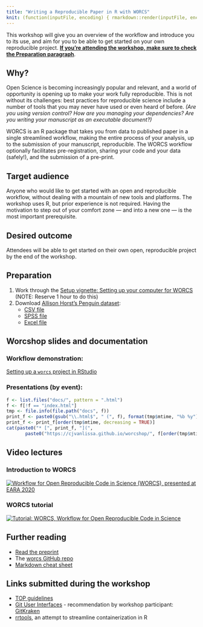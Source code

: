 ```yaml
---
title: "Writing a Reproducible Paper in R with WORCS"
knit: (function(inputFile, encoding) { rmarkdown::render(inputFile, encoding = encoding, output_file = file.path(dirname(inputFile), 'docs/index.html'), output_format = 'html_document'); rmarkdown::render(inputFile, encoding = encoding, output_file = file.path(dirname(inputFile), 'README.md'), output_format = 'github_document') })
---
```


This workshop <!--will be taught by [Caspar van Lissa](https://github.com/cjvanlissa), the author of the WORCS package, in collaboration with [RDM Support](https://www.uu.nl/en/research/research-data-management). We--> will give you an overview of the workflow and introduce you to its use, and aim for you to be able to get started on your own reproducible project. [**If you're attending the workshop, make sure to check the Preparation paragraph**](#preparation).

## Why?

Open Science is becoming increasingly popular and relevant, and a world of opportunity is opening up to make your work fully reproducible. This is not without its challenges: best practices for reproducible science include a number of tools that you may never have used or even heard of before. *(Are you using version control? How are you managing your dependencies? Are you writing your manuscript as an executable document?)*


WORCS is an R package that takes you from data to published paper in a single streamlined workflow, making the entire process of your analysis, up to the submission of your manuscript, reproducible. The WORCS workflow optionally facilitates pre-registration, sharing your code and your data (safely!), and the submission of a pre-print.

## Target audience

Anyone who would like to get started with an open and reproducible workflow, without dealing with a mountain of new tools and platforms. The workshop uses R, but prior experience is not required. Having the motivation to step out of your comfort zone — and into a new one — is the most important prerequisite.

## Desired outcome

Attendees will be able to get started on their own open, reproducible project by the end of the workshop.

## Preparation {#preparation}

1. Work through the [Setup vignette: Setting up your computer for WORCS](https://cjvanlissa.github.io/worcs/articles/setup.html) (NOTE: Reserve 1 hour to do this)
1. Download [Allison Horst's Penguin dataset](https://github.com/allisonhorst/palmerpenguins):
    * [CSV file](https://raw.githubusercontent.com/bvreede/worcshop/master/data/penguins.csv)
    * [SPSS file](https://raw.githubusercontent.com/bvreede/worcshop/master/data/penguins.sav)
    * [Excel file](https://raw.githubusercontent.com/bvreede/worcshop/master/data/penguins.xlsx)

## Worcshop slides and documentation

### Workflow demonstration:

[Setting up a `worcs` project in RStudio](https://cjvanlissa.github.io/worcs/articles/workflow.html)

### Presentations (by event):

```r
f <- list.files("docs/", pattern = ".html")
f <- f[!f == "index.html"]
tmp <- file.info(file.path("docs", f))
print_f <- paste0(gsub("\\.html$", " (", f), format(tmp$mtime, "%b %y"), ")")
print_f <- print_f[order(tmp$mtime, decreasing = TRUE)]
cat(paste0("* [", print_f, "](",
       paste0("https://cjvanlissa.github.io/worcshop/", f[order(tmp$mtime, decreasing = TRUE)]), ")", collapse = "\n"))
```

<!--[Introducing worcs](https://bvreede.github.io/worcshop/slides/overview_lecture.html)-->

## Video lectures

### Introduction to WORCS

[![Workflow for Open Reproducible Code in Science (WORCS), presented at EARA 2020](http://img.youtube.com/vi/ysOxHYUWdFY/0.jpg)](http://www.youtube.com/watch?v=ysOxHYUWdFY "Workflow for Open Reproducible Code in Science (WORCS), presented at EARA 2020")

<!-- <iframe width="560" height="315" src="https://www.youtube.com/embed/ysOxHYUWdFY" title="YouTube video player" frameborder="0" allow="accelerometer; autoplay; clipboard-write; encrypted-media; gyroscope; picture-in-picture" allowfullscreen></iframe> -->

### WORCS tutorial

<!-- <iframe width="560" height="315" src="https://www.youtube.com/embed/uzjpN_yFeUU" title="YouTube video player" frameborder="0" allow="accelerometer; autoplay; clipboard-write; encrypted-media; gyroscope; picture-in-picture" allowfullscreen></iframe> -->

[![Tutorial: WORCS, Workflow for Open Reproducible Code in Science](http://img.youtube.com/vi/uzjpN_yFeUU/0.jpg)](http://www.youtube.com/watch?v=uzjpN_yFeUU "Tutorial: WORCS, Workflow for Open Reproducible Code in Science")

## Further reading
- [Read the preprint](https://psyarxiv.com/k4wde/)
- The [worcs GitHub repo](https://github.com/cjvanlissa/worcs)
- [Markdown cheat sheet](https://www.markdownguide.org/cheat-sheet)

## Links submitted during the workshop
- [TOP guidelines](https://www.cos.io/our-services/top-guidelines)
- [Git User Interfaces](https://git-scm.com/downloads/guis) - recommendation by workshop participant: [GitKraken](https://www.gitkraken.com/)
- [rrtools](https://github.com/benmarwick/rrtools), an attempt to streamline containerization in R
